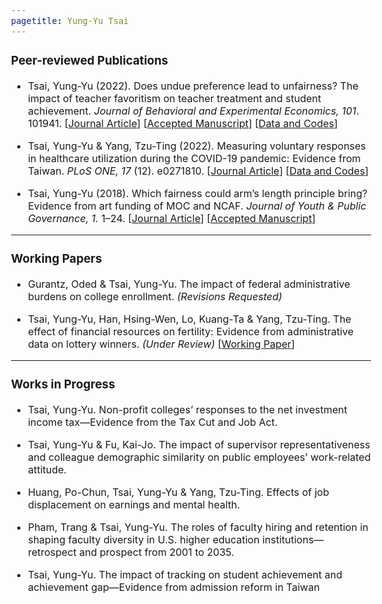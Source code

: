 ```yaml
---
pagetitle: Yung-Yu Tsai
---
```


<link rel="stylesheet" href="styles.css" type="text/css">
<style>
  body{
  font-size: 12pt;
}
</style>

### Peer-reviewed Publications

* Tsai, Yung-Yu (2022). Does undue preference lead to unfairness? The impact of teacher favoritism on teacher treatment and student achievement. _Journal of Behavioral and Experimental Economics, 101_. 101941. [<a href = "https://doi.org/10.1016/j.socec.2022.101941" target="_blank">Journal Article</a>] [<a href = "papers/teacehr_favortism.pdf" target="_blank">Accepted Manuscript</a>] [<a href = "https://github.com/yungyutsai/teacher_favoritism" target="_blank">Data and Codes</a>] 

* Tsai, Yung-Yu & Yang, Tzu-Ting (2022). Measuring voluntary responses in healthcare utilization during the COVID-19 pandemic: Evidence from Taiwan. _PLoS ONE, 17_ (12). e0271810. [<a href = "https://doi.org/10.1371/journal.pone.0271810" target="_blank">Journal Article</a>] [<a href = "https://github.com/yungyutsai/Taiwan_COVID19_Healthcare_Utilization" target="_blank">Data and Codes</a>]

* Tsai, Yung-Yu (2018). Which fairness could arm's length principle bring? Evidence from art funding of MOC and NCAF. _Journal of Youth \& Public Governance, 1._ 1--24. [<a href = "https://drive.google.com/file/d/1EzRdrrql6QZP4a7Nfm0JBLwY3_PksYw8/view" target="_blank">Journal Article</a>] [<a href = "papers/art_funding.pdf" target="_blank">Accepted Manuscript</a>]
  
------

### Working Papers

* Gurantz, Oded & Tsai, Yung-Yu. The impact of federal administrative burdens on college enrollment. _(Revisions Requested)_

* Tsai, Yung-Yu, Han, Hsing-Wen, Lo, Kuang-Ta & Yang, Tzu-Ting. The effect of financial resources on fertility: Evidence from administrative data on lottery winners. _(Under Review)_ [<a href = "https://ssrn.com/abstract=4300448" target="_blank">Working Paper</a>]

------

### Works in Progress

* Tsai, Yung-Yu. Non-profit colleges' responses to the net investment income tax---Evidence from the Tax Cut and Job Act.

* Tsai, Yung-Yu & Fu, Kai-Jo. The impact of supervisor representativeness and colleague demographic similarity on public employees' work-related attitude.

* Huang, Po-Chun, Tsai, Yung-Yu & Yang, Tzu-Ting. Effects of job displacement on earnings and mental health.

* Pham, Trang & Tsai, Yung-Yu. The roles of faculty hiring and retention in shaping faculty diversity in U.S. higher education institutions---retrospect and prospect from 2001 to 2035.

* Tsai, Yung-Yu. The impact of tracking on student achievement and achievement gap---Evidence from admission reform in Taiwan
